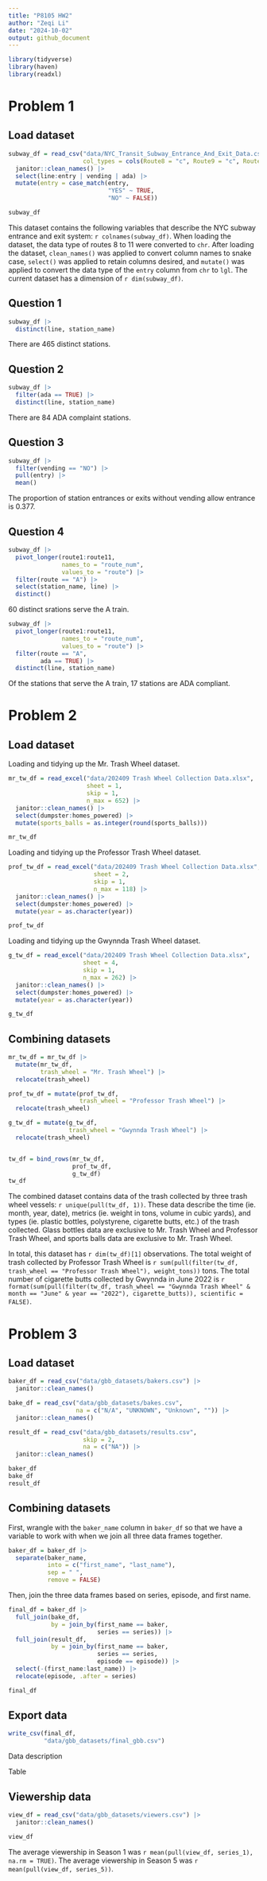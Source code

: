 ```yaml
---
title: "P8105 HW2"
author: "Zeqi Li"
date: "2024-10-02"
output: github_document
---
```


```r
library(tidyverse)
library(haven)
library(readxl)
```

# Problem 1

## Load dataset

```r
subway_df = read_csv("data/NYC_Transit_Subway_Entrance_And_Exit_Data.csv",
                     col_types = cols(Route8 = "c", Route9 = "c", Route10 = "c", Route11 = "c")) |>
  janitor::clean_names() |> 
  select(line:entry | vending | ada) |> 
  mutate(entry = case_match(entry, 
                            "YES" ~ TRUE,
                            "NO" ~ FALSE))

subway_df
```
This dataset contains the following variables that describe the NYC subway 
entrance and exit system: `r colnames(subway_df)`. When loading the dataset, 
the data type of routes 8 to 11 were converted to `chr`. After loading the 
dataset, `clean_names()` was applied to convert column names to snake case, 
`select()` was applied to retain columns desired, and `mutate()` was applied to 
convert the data type of the `entry` column from `chr` to `lgl`. The current 
dataset has a dimension of `r dim(subway_df)`. 

## Question 1
```r
subway_df |> 
  distinct(line, station_name)
```
There are 465 distinct stations.

## Question 2
```r
subway_df |> 
  filter(ada == TRUE) |> 
  distinct(line, station_name)
```
There are 84 ADA complaint stations.

## Question 3
```r
subway_df |> 
  filter(vending == "NO") |> 
  pull(entry) |> 
  mean()
```
The proportion of station entrances or exits without vending allow entrance is 
0.377.

## Question 4
```r
subway_df |> 
  pivot_longer(route1:route11,
               names_to = "route_num",
               values_to = "route") |> 
  filter(route == "A") |> 
  select(station_name, line) |> 
  distinct()
```
60 distinct srations serve the A train.

```r
subway_df |> 
  pivot_longer(route1:route11,
               names_to = "route_num",
               values_to = "route") |> 
  filter(route == "A", 
         ada == TRUE) |> 
  distinct(line, station_name)
```
Of the stations that serve the A train, 17 stations are ADA compliant.

# Problem 2

## Load dataset
Loading and tidying up the Mr. Trash Wheel dataset.
```r
mr_tw_df = read_excel("data/202409 Trash Wheel Collection Data.xlsx",
                      sheet = 1,
                      skip = 1,
                      n_max = 652) |> 
  janitor::clean_names() |> 
  select(dumpster:homes_powered) |> 
  mutate(sports_balls = as.integer(round(sports_balls)))

mr_tw_df
```

Loading and tidying up the Professor Trash Wheel dataset.
```r
prof_tw_df = read_excel("data/202409 Trash Wheel Collection Data.xlsx",
                        sheet = 2,
                        skip = 1,
                        n_max = 118) |> 
  janitor::clean_names() |> 
  select(dumpster:homes_powered) |> 
  mutate(year = as.character(year))

prof_tw_df
```

Loading and tidying up the Gwynnda Trash Wheel dataset.
```r
g_tw_df = read_excel("data/202409 Trash Wheel Collection Data.xlsx",
                     sheet = 4,
                     skip = 1,
                     n_max = 262) |> 
  janitor::clean_names() |> 
  select(dumpster:homes_powered) |> 
  mutate(year = as.character(year))

g_tw_df
```
## Combining datasets
```r
mr_tw_df = mr_tw_df |> 
  mutate(mr_tw_df, 
         trash_wheel = "Mr. Trash Wheel") |> 
  relocate(trash_wheel)

prof_tw_df = mutate(prof_tw_df, 
                    trash_wheel = "Professor Trash Wheel") |> 
  relocate(trash_wheel)

g_tw_df = mutate(g_tw_df, 
                 trash_wheel = "Gwynnda Trash Wheel") |> 
  relocate(trash_wheel)


tw_df = bind_rows(mr_tw_df,
                  prof_tw_df,
                  g_tw_df)
tw_df
```

The combined dataset contains data of the trash collected by three trash wheel 
vessels: `r unique(pull(tw_df, 1))`. These data describe the time (ie. month, 
year, date), metrics (ie. weight in tons, volume in cubic yards), and types (ie. 
plastic bottles, polystyrene, cigarette butts, etc.) of the trash collected. 
Glass bottles data are exclusive to Mr. Trash Wheel and Professor Trash Wheel, 
and sports balls data are exclusive to Mr. Trash Wheel. 

In total, this dataset has `r dim(tw_df)[1]` observations. The total weight of 
trash collected by Professor Trash Wheel is 
`r sum(pull(filter(tw_df, trash_wheel == "Professor Trash Wheel"), weight_tons))`
 tons. The total number of cigarette butts collected by Gwynnda in June 2022 is 
`r format(sum(pull(filter(tw_df, trash_wheel == "Gwynnda Trash Wheel" & month == "June" & year == "2022"), cigarette_butts)), scientific = FALSE)`.

# Problem 3

## Load dataset
```r
baker_df = read_csv("data/gbb_datasets/bakers.csv") |> 
  janitor::clean_names()

bake_df = read_csv("data/gbb_datasets/bakes.csv",
                   na = c("N/A", "UNKNOWN", "Unknown", "")) |> 
  janitor::clean_names()

result_df = read_csv("data/gbb_datasets/results.csv",
                     skip = 2,
                     na = c("NA")) |> 
  janitor::clean_names()

baker_df
bake_df
result_df
```
## Combining datasets
First, wrangle with the `baker_name` column in `baker_df` so that we have a 
variable to work with when we join all three data frames together.
```r
baker_df = baker_df |> 
  separate(baker_name,
           into = c("first_name", "last_name"),
           sep = " ",
           remove = FALSE)
```
Then, join the three data frames based on series, episode, and first name.
```r
final_df = baker_df |> 
  full_join(bake_df,
            by = join_by(first_name == baker,
                         series == series)) |> 
  full_join(result_df,
            by = join_by(first_name == baker,
                         series == series,
                         episode == episode)) |> 
  select(-(first_name:last_name)) |> 
  relocate(episode, .after = series)

final_df
```

## Export data
```r
write_csv(final_df,
          "data/gbb_datasets/final_gbb.csv")
```

Data description

Table

## Viewership data
```r
view_df = read_csv("data/gbb_datasets/viewers.csv") |> 
  janitor::clean_names()

view_df
```
The average viewership in Season 1 was `r mean(pull(view_df, series_1), na.rm = TRUE)`. 
The average viewership in Season 5 was `r mean(pull(view_df, series_5))`.


